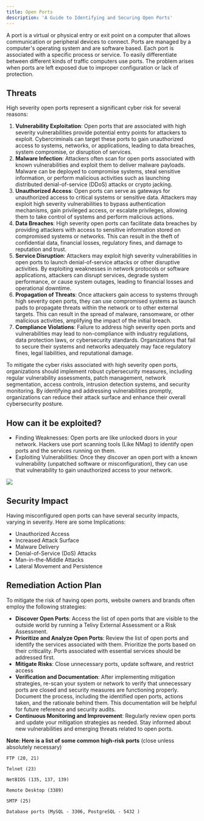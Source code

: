 ```yaml
---
title: Open Ports
description: 'A Guide to Identifying and Securing Open Ports'
---
```


A port is a virtual or physical entry or exit point on a computer that allows communication or peripheral devices to connect. Ports are managed by a computer's operating system and are software based. Each port is associated with a specific process or service. To easily differentiate between different kinds of traffic computers use ports. The problem arises when ports are left exposed due to improper configuration or lack of protection.

## Threats

High severity open ports represent a significant cyber risk for several reasons:
1. **Vulnerability Exploitation**: Open ports that are associated with high severity vulnerabilities provide potential entry points for attackers to exploit. Cybercriminals can target these ports to gain unauthorized access to systems, networks, or applications, leading to data breaches, system compromise, or disruption of services.
2. **Malware Infection**: Attackers often scan for open ports associated with known vulnerabilities and exploit them to deliver malware payloads. Malware can be deployed to compromise systems, steal sensitive information, or perform malicious activities such as launching distributed denial-of-service (DDoS) attacks or crypto jacking.
3. **Unauthorized Access**: Open ports can serve as gateways for unauthorized access to critical systems or sensitive data. Attackers may exploit high severity vulnerabilities to bypass authentication mechanisms, gain privileged access, or escalate privileges, allowing them to take control of systems and perform malicious actions.
4. **Data Breaches**: High severity open ports can facilitate data breaches by providing attackers with access to sensitive information stored on compromised systems or networks. This can result in the theft of confidential data, financial losses, regulatory fines, and damage to reputation and trust.
5. **Service Disruption**: Attackers may exploit high severity vulnerabilities in open ports to launch denial-of-service attacks or other disruptive activities. By exploiting weaknesses in network protocols or software applications, attackers can disrupt services, degrade system performance, or cause system outages, leading to financial losses and operational downtime.
6. **Propagation of Threats**: Once attackers gain access to systems through high severity open ports, they can use compromised systems as launch pads to propagate threats within the network or to other external targets. This can result in the spread of malware, ransomware, or other malicious activities, amplifying the impact of the initial breach.
7. **Compliance Violations**: Failure to address high severity open ports and vulnerabilities may lead to non-compliance with industry regulations, data protection laws, or cybersecurity standards. Organizations that fail to secure their systems and networks adequately may face regulatory fines, legal liabilities, and reputational damage.

To mitigate the cyber risks associated with high severity open ports, organizations should implement robust cybersecurity measures, including regular vulnerability assessments, patch management, network segmentation, access controls, intrusion detection systems, and security monitoring. By identifying and addressing vulnerabilities promptly, organizations can reduce their attack surface and enhance their overall cybersecurity posture.

## How can it be exploited?

- Finding Weaknesses: Open ports are like unlocked doors in your network. Hackers use port scanning tools (Like NMap) to identify open ports and the services running on them. 
- Exploiting Vulnerabilities: Once they discover an open port with a known vulnerability (unpatched software or misconfiguration), they can use that vulnerability to gain unauthorized access to your network.

<Frame caption="Example of Port Scanning">
<img src="/images/open-ports.jpg" />
</Frame>

## Security Impact
Having misconfigured open ports can have several security impacts, varying in severity. Here are some Implications: 
- Unauthorized Access
- Increased Attack Surface
- Malware Delivery
- Denial-of-Service (DoS) Attacks
- Man-in-the-Middle Attacks
- Lateral Movement and Persistence

## Remediation Action Plan
To mitigate the risk of having open ports, website owners and brands often employ the following strategies:
- **Discover Open Ports**: Access the list of open ports that are visible to the outside world by running a Telivy External Assessment or a Risk Assessment.
- **Prioritize and Analyze Open Ports**: Review the list of open ports and identify the services associated with them. Prioritize the ports based on their criticality. Ports associated with essential services should be addressed first.
- **Mitigate Risks**: Close unnecessary ports, update software, and restrict access
- **Verification and Documentation**: After implementing mitigation strategies, re-scan your system or network to verify that unnecessary ports are closed and security measures are functioning properly. Document the process, including the identified open ports, actions taken, and the rationale behind them. This documentation will be helpful for future reference and security audits.
- **Continuous Monitoring and Improvement**: Regularly review open ports and update your mitigation strategies as needed. Stay informed about new vulnerabilities and emerging threats related to open ports.

**Note: Here is a list of some common high-risk ports** (close unless absolutely necessary)

```
FTP (20, 21)

Telnet (23)

NetBIOS (135, 137, 139)

Remote Desktop (3389)

SMTP (25)

Database ports (MySQL - 3306, PostgreSQL - 5432 )
```